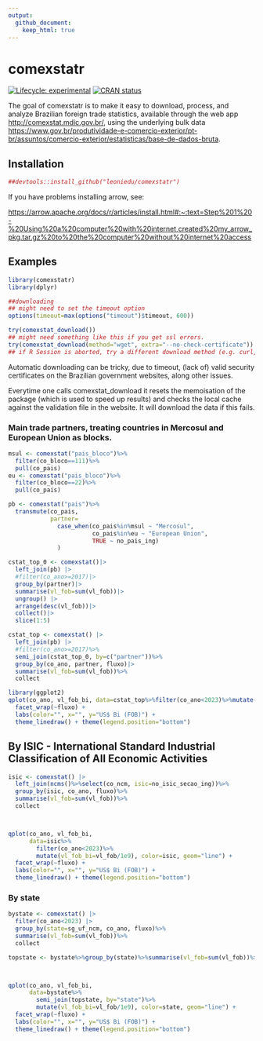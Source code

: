 ```yaml
---
output:
  github_document:
    keep_html: true
---
```


<!-- README.md is generated from README.Rmd. Please edit that file -->

# comexstatr

<!-- badges: start -->

[![Lifecycle:
experimental](https://img.shields.io/badge/lifecycle-experimental-orange.svg)](https://lifecycle.r-lib.org/articles/stages.html#experimental)
[![CRAN
status](https://www.r-pkg.org/badges/version/comexstatr)](https://CRAN.R-project.org/package=comexstatr)
<!-- badges: end -->

The goal of comexstatr is to make it easy to download, process, and
analyze Brazilian foreign trade statistics, available through the web
app <http://comexstat.mdic.gov.br/>, using the underlying bulk data
<https://www.gov.br/produtividade-e-comercio-exterior/pt-br/assuntos/comercio-exterior/estatisticas/base-de-dados-bruta>.

## Installation

```r
##devtools::install_github("leoniedu/comexstatr")
```

If you have problems installing arrow, see:

<https://arrow.apache.org/docs/r/articles/install.html#:~:text=Step%201%20-%20Using%20a%20computer%20with%20internet,created%20my_arrow_pkg.tar.gz%20to%20the%20computer%20without%20internet%20access>


## Examples

``` r
library(comexstatr)
library(dplyr)

##downloading
## might need to set the timeout option
options(timeout=max(options("timeout")$timeout, 600))

try(comexstat_download())
## might need something like this if you get ssl errors. 
try(comexstat_download(method="wget", extra="--no-check-certificate"))
## if R Session is aborted, try a different download method (e.g. curl, rcurl, wget)


```

Automatic downloading can be tricky, due to timeout, (lack of) valid security certificates on the Brazilian government websites, along other issues. 

Everytime one calls comexstat_download it resets the memoisation of the package (which is used to speed up results) and checks the local cache against the validation file in the website. It will download the data if this fails.

### Main trade partners, treating countries in Mercosul and European Union as blocks.

```r

msul <- comexstat("pais_bloco")%>%
  filter(co_bloco==111)%>%
  pull(co_pais)
eu <- comexstat("pais_bloco")%>%
  filter(co_bloco==22)%>%
  pull(co_pais)

pb <- comexstat("pais")%>%
  transmute(co_pais, 
            partner=
              case_when(co_pais%in%msul ~ "Mercosul",
                        co_pais%in%eu ~ "European Union",
                        TRUE ~ no_pais_ing)
              )

cstat_top_0 <- comexstat()|>
  left_join(pb) |> 
  #filter(co_ano>=2017)|>
  group_by(partner)|>
  summarise(vl_fob=sum(vl_fob))|>
  ungroup() |> 
  arrange(desc(vl_fob))|>
  collect()|>
  slice(1:5)

cstat_top <- comexstat() |>
  left_join(pb) |> 
  #filter(co_ano>=2017)%>%
  semi_join(cstat_top_0, by=c("partner"))%>%
  group_by(co_ano, partner, fluxo)|>
  summarise(vl_fob=sum(vl_fob))%>%
  collect

library(ggplot2)
qplot(co_ano, vl_fob_bi, data=cstat_top%>%filter(co_ano<2023)%>%mutate(vl_fob_bi=vl_fob/1e9), color=partner, geom="line") +
  facet_wrap(~fluxo) +
  labs(color="", x="", y="US$ Bi (FOB)") +
  theme_linedraw() + theme(legend.position="bottom")

```



## By ISIC - International Standard Industrial Classification of All Economic Activities


```r

isic <- comexstat() |> 
  left_join(ncms()%>%select(co_ncm, isic=no_isic_secao_ing))%>%
  group_by(isic, co_ano, fluxo)%>%
  summarise(vl_fob=sum(vl_fob))%>%
  collect



qplot(co_ano, vl_fob_bi, 
      data=isic%>%
        filter(co_ano<2023)%>%
        mutate(vl_fob_bi=vl_fob/1e9), color=isic, geom="line") +
  facet_wrap(~fluxo) +
  labs(color="", x="", y="US$ Bi (FOB)") +
  theme_linedraw() + theme(legend.position="bottom")

```




### By state

```r

bystate <- comexstat() |> 
  filter(co_ano<2023) |>
  group_by(state=sg_uf_ncm, co_ano, fluxo)%>%
  summarise(vl_fob=sum(vl_fob))%>%
  collect

topstate <- bystate%>%group_by(state)%>%summarise(vl_fob=sum(vl_fob))%>%arrange(-vl_fob)%>%head(3)



qplot(co_ano, vl_fob_bi, 
      data=bystate%>%
        semi_join(topstate, by="state")%>%
        mutate(vl_fob_bi=vl_fob/1e9), color=state, geom="line") +
  facet_wrap(~fluxo) +
  labs(color="", x="", y="US$ Bi (FOB)") +
  theme_linedraw() + theme(legend.position="bottom")
```




